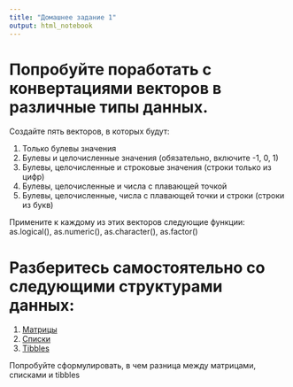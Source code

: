 ```yaml
---
title: "Домашнее задание 1"
output: html_notebook
---
```


# Попробуйте поработать с конвертациями векторов в различные типы данных.

Создайте пять векторов, в которых будут:

1. Только булевы значения
2. Булевы и целочисленные значения (обязательно, включите -1, 0, 1)
3. Булевы, целочисленные и строковые значения (строки только из цифр)
4. Булевы, целочисленные и числа с плавающей точкой
5. Булевы, целочисленные, числа с плавающей точки и строки (строки из букв)

Примените к каждому из этих векторов следующие функции: as.logical(), as.numeric(), as.character(), as.factor()

# Разберитесь самостоятельно со следующими структурами данных:

1. [Матрицы](https://bookdown.org/rdpeng/rprogdatascience/r-nuts-and-bolts.html#matrices)
2. [Списки](https://bookdown.org/rdpeng/rprogdatascience/r-nuts-and-bolts.html#lists)
3. [Tibbles](https://r4ds.had.co.nz/tibbles.html)

Попробуйте сформулировать, в чем разница между матрицами, списками и tibbles

# 